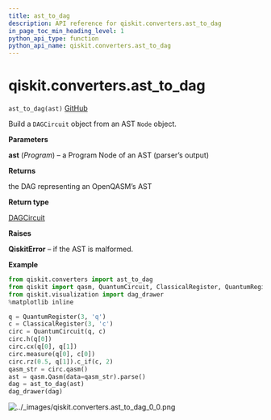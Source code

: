 ```yaml
---
title: ast_to_dag
description: API reference for qiskit.converters.ast_to_dag
in_page_toc_min_heading_level: 1
python_api_type: function
python_api_name: qiskit.converters.ast_to_dag
---
```


# qiskit.converters.ast\_to\_dag

<span id="qiskit.converters.ast_to_dag" />

`ast_to_dag(ast)` [GitHub](https://github.com/qiskit/qiskit/tree/stable/0.21/qiskit/converters/ast_to_dag.py "view source code")

Build a `DAGCircuit` object from an AST `Node` object.

**Parameters**

**ast** (*Program*) – a Program Node of an AST (parser’s output)

**Returns**

the DAG representing an OpenQASM’s AST

**Return type**

[DAGCircuit](qiskit.dagcircuit.DAGCircuit "qiskit.dagcircuit.DAGCircuit")

**Raises**

**QiskitError** – if the AST is malformed.

**Example**

```python
from qiskit.converters import ast_to_dag
from qiskit import qasm, QuantumCircuit, ClassicalRegister, QuantumRegister
from qiskit.visualization import dag_drawer
%matplotlib inline

q = QuantumRegister(3, 'q')
c = ClassicalRegister(3, 'c')
circ = QuantumCircuit(q, c)
circ.h(q[0])
circ.cx(q[0], q[1])
circ.measure(q[0], c[0])
circ.rz(0.5, q[1]).c_if(c, 2)
qasm_str = circ.qasm()
ast = qasm.Qasm(data=qasm_str).parse()
dag = ast_to_dag(ast)
dag_drawer(dag)
```

![../\_images/qiskit.converters.ast\_to\_dag\_0\_0.png](/images/api/qiskit/0.38/qiskit.converters.ast_to_dag_0_0.png)


